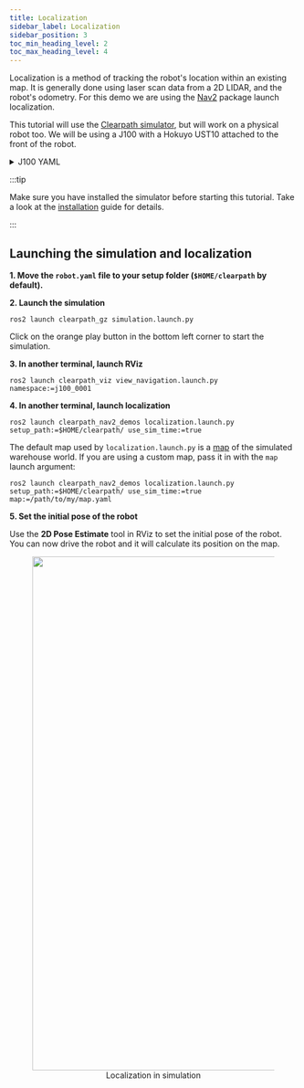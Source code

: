 ```yaml
---
title: Localization
sidebar_label: Localization
sidebar_position: 3
toc_min_heading_level: 2
toc_max_heading_level: 4
---
```


Localization is a method of tracking the robot's location within an existing map. It is generally done using
laser scan data from a 2D LIDAR, and the robot's odometry. For this demo we are using the
[Nav2](https://github.com/ros-planning/navigation2) package launch localization.

This tutorial will use the [Clearpath simulator](../simulator/overview), but will work on a physical
robot too. We will be using a J100 with a Hokuyo UST10 attached to the front of the robot.

<details><summary>J100 YAML</summary>
<p>

```yaml
serial_number: j100-0001
version: 0
system:
  hosts:
    self: cpr-j100-0001
    platform:
      cpr-j100-0001: 192.168.131.1
    onboard: {}
    remote: {}
  ros2:
    username: administrator
    namespace: j100_0001
    domain_id: 0
    rmw_implementation: rmw_fastrtps_cpp
    workspaces:
      - /home/administrator/micro_ros_ws/install/setup.bash
platform:
  controller: ps4
  decorations:
    front_bumper:
      enabled: true
      model: default
      xyz: [0.0, 0.0, 0.0]
      rpy: [0.0, 0.0, 0.0]
      extension: 0.0
    rear_bumper:
      enabled: true
      model: default
      xyz: [0.0, 0.0, 0.0]
      rpy: [0.0, 0.0, 0.0]
      extension: 0.0
    top_plate:
      enabled: true
      model: default
      xyz: [0.0, 0.0, 0.0]
      rpy: [0.0, 0.0, 0.0]
  extras:
    urdf: null
    control: null
sensors:
  lidar2d:
    - model: hokuyo_ust
      urdf_enabled: true
      launch_enabled: true
      parent: front_mount
      xyz: [0.0, 0.0, 0.0]
      rpy: [0.0, 0.0, 0.0]
      ros_parameters:
        angle_min: -1.5707
        angle_max: 1.5707
```

</p>
</details>

:::tip

Make sure you have installed the simulator before starting this tutorial. Take a look at the
[installation](../simulator/install) guide for details.

:::

## Launching the simulation and localization

**1. Move the `robot.yaml` file to your setup folder (`$HOME/clearpath` by default).**

**2. Launch the simulation**

```
ros2 launch clearpath_gz simulation.launch.py
```

Click on the orange play button in the bottom left corner to start the simulation.

**3. In another terminal, launch RViz**

```
ros2 launch clearpath_viz view_navigation.launch.py namespace:=j100_0001
```

**4. In another terminal, launch localization**

```
ros2 launch clearpath_nav2_demos localization.launch.py setup_path:=$HOME/clearpath/ use_sim_time:=true
```

The default map used by `localization.launch.py` is a
[map](https://github.com/clearpathrobotics/clearpath_nav2_demos/blob/main/maps/warehouse.yaml) of the simulated warehouse world.
If you are using a custom map, pass it in with the `map` launch argument:

```
ros2 launch clearpath_nav2_demos localization.launch.py setup_path:=$HOME/clearpath/ use_sim_time:=true map:=/path/to/my/map.yaml
```

**5. Set the initial pose of the robot**

Use the **2D Pose Estimate** tool in RViz to set the initial pose of the robot. You can now drive the robot
and it will calculate its position on the map.

<center>
  <figure>
    <img
      src={require("./img/localization.gif").default}
      width="900"
    />
    <figcaption>Localization in simulation</figcaption>
  </figure>
</center>
